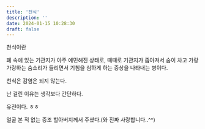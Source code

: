 ```yaml
---
title: '천식'
description: ''
date: 2024-01-15 10:28:30
draft: false
---
```


천식이란

폐 속에 있는 기관지가 아주 예민해진 상태로, 때때로 기관지가 좁아져서 숨이 차고 가랑가랑하는 숨소리가 들리면서 기침을 심하게 하는 증상을 나타내는 병이다.

천식은 감염은 되지 않는다.

난 걸린 이유는 생각보다 간단하다.

유전이다. ㅎㅎ

얼굴 본 적 없는  증조 할아버지께서 주셨다.(와 진짜 사랑합니다..^^)
